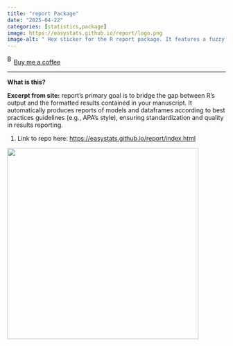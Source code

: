 ```yaml
---
title: "report Package"
date: "2025-04-22"
categories: [statistics,package]
image: https://easystats.github.io/report/logo.png
image-alt: " Hex sticker for the R report package. It features a fuzzy orange monster with raised arms on the left and a white document icon on the right, connected by a white arrow. The word “report” appears at the top on a dark blue background with a green hex border."
---
```


<link href="https://fonts.googleapis.com/css?family=Cookie" rel="stylesheet"><a class="bmc-button" target="_blank" href="https://www.buymeacoffee.com/JoscelinRocha">![Buy me a coffee](https://cdn.buymeacoffee.com/buttons/bmc-new-btn-logo.svg){alt="Buy me a coffee" width="15" height="21"}Buy me a coffee</a>

------------------------------------------------------------------------

**What is this?**

**Excerpt from site:** report's primary goal is to bridge the gap between R's output and the formatted results contained in your manuscript. It automatically produces reports of models and dataframes according to best practices guidelines (e.g., APA's style), ensuring standardization and quality in results reporting.

1.  Link to repo here: <https://easystats.github.io/report/index.html>

![](https://easystats.github.io/report/logo.png){fig-alt="Hex sticker for the R report package. It features a fuzzy orange monster with raised arms on the left and a white document icon on the right, connected by a white arrow. The word “report” appears at the top on a dark blue background with a green hex border." width="441"}
